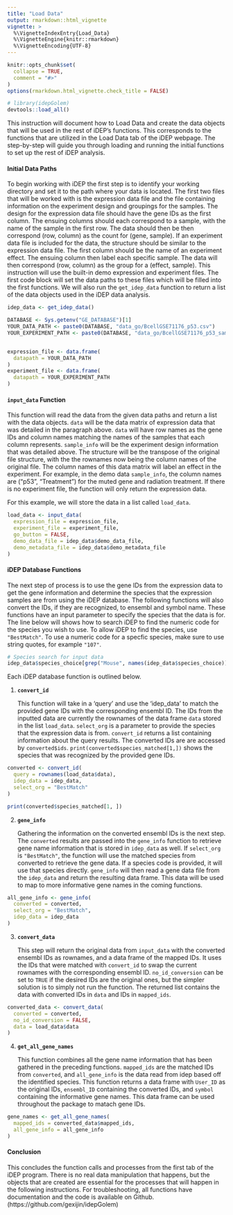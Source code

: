 ```yaml
---
title: "Load Data"
output: rmarkdown::html_vignette
vignette: >
  %\VignetteIndexEntry{Load_Data}
  %\VignetteEngine{knitr::rmarkdown}
  %\VignetteEncoding{UTF-8}
---
```


```r
knitr::opts_chunk$set(
  collapse = TRUE,
  comment = "#>"
)
options(rmarkdown.html_vignette.check_title = FALSE)
```

```r
# library(idepGolem)
devtools::load_all()
```

This instruction will document how to Load Data and create the data objects that will be used in the rest of iDEP's functions. This corresponds to the functions that are utilized in the Load Data tab of the iDEP webpage. The step-by-step will guide you through loading and running the initial functions to set up the rest of iDEP analysis.

#### Initial Data Paths

To begin working with iDEP the first step is to identify your working directory
and set it to the path where your data is located. The first two files that will
be worked with is the expression data file and the file containing information
on the experiment design and groupings for the samples. The design for the
expression data file should have the gene IDs as the first column. The ensuing
columns should each correspond to a sample, with the name of the sample in the
first row. The data should then be then correspond (row, column) as the count
for (gene, sample). If an experiment data file is included for the data, the
structure should be similar to the expression data file. The first column should
be the name of an experiment effect. The ensuing column then label each specific
sample. The data will then correspond (row, column) as the group for a
(effect, sample). This instruction will use the built-in demo expression and
experiment files. The first code block will set the data paths to these files
which will be filled into the first functions. We will also run the 
`get_idep_data` function to return a list of the data objects used in the iDEP
data analysis.

```r
idep_data <- get_idep_data()

DATABASE <- Sys.getenv("GE_DATABASE")[1]
YOUR_DATA_PATH <- paste0(DATABASE, "data_go/BcellGSE71176_p53.csv")
YOUR_EXPERIMENT_PATH <- paste0(DATABASE, "data_go/BcellGSE71176_p53_sampleInfo.csv")


expression_file <- data.frame(
  datapath = YOUR_DATA_PATH
)
experiment_file <- data.frame(
  datapath = YOUR_EXPERIMENT_PATH
)
```

#### **`input_data`** Function

This function will read the data from the given data paths and return a list
with the data objects. `data` will be the data matrix of expression data that
was detailed in the paragraph above. `data` will have row names as the gene IDs and column names matching the names of the samples that each column represents. `sample_info` will be the experiment design information that was detailed above. The structure will be the transpose of the original file structure, with the the rownames now being the column names of the original file. The column names of this data matrix will label an effect in the experiment. For example, in the demo data `sample_info`, the column names are ("p53", "Treatment") for the muted gene and radiation treatment. If there is no experiment file, the function will only return the expression data.

For this example, we will store the data in a list called `load_data`.

```r
load_data <- input_data(
  expression_file = expression_file,
  experiment_file = experiment_file,
  go_button = FALSE,
  demo_data_file = idep_data$demo_data_file,
  demo_metadata_file = idep_data$demo_metadata_file
)
```

#### iDEP Database Functions

The next step of process is to use the gene IDs from the expression data to get
the gene information and determine the species that the expression samples are
from using the iDEP database. The following functions will also convert the IDs,
if they are recognized, to ensembl and symbol name. These functions have an
input parameter to specify the species that the data is for. The line below will
shows how to search iDEP to find the numeric code for the species you wish to
use. To allow iDEP to find the species, use `"BestMatch"`. To use a numeric code
for a specfic species, make sure to use string quotes, for example `"107"`.

```r
# Species search for input data
idep_data$species_choice[grep("Mouse", names(idep_data$species_choice))]
```

Each iDEP database function is outlined below.

1. **`convert_id`**

    This function will take in a 'query' and use the 'idep_data' to match the 
    provided gene IDs with the corresponding ensembl ID. The IDs from the
    inputted data are currently the rownames of the data frame `data` stored in the list `load_data`. `select_org` is a parameter to provide the species
    that the expression data is from. `convert_id` returns a list containing
    information about the query results. The converted IDs are are accessed by `converted$ids`. `print(converted$species_matched[1,])` shows the species
    that was recognized by the provided gene IDs.
    
```r
converted <- convert_id(
  query = rownames(load_data$data),
  idep_data = idep_data,
  select_org = "BestMatch"
)

print(converted$species_matched[1, ])
```
    

2. **`gene_info`**

    Gathering the information on the converted ensembl IDs is the next step. 
    The `converted` results are passed into the `gene_info` function to retrieve
    gene name information that is stored in `idep_data` as well. If `select_org`
    is `"BestMatch"`, the function will use the matched species from converted
    to retrieve the gene data. If a species code is provided, it will use that
    species directly. `gene_info` will then read a gene data file from the
    `idep_data` and return the resulting data frame. This data will be used to
    map to more informative gene names in the coming functions.
    
```r
all_gene_info <- gene_info(
  converted = converted,
  select_org = "BestMatch",
  idep_data = idep_data
)
```
    
    
3. **`convert_data`**

    This step will return the original data from `input_data` with the converted
    ensembl IDs as rownames, and a data frame of the mapped IDs. It uses the IDs
    that were matched with `convert_id` to swap the current rownames with the 
    corresponding ensembl ID. `no_id_conversion` can be set to `TRUE` if the 
    desired IDs are the original ones, but the simpler solution is to simply not
    run the function. The returned list contains the data with converted IDs in 
    `data` and IDs in `mapped_ids`.
    
```r
converted_data <- convert_data(
  converted = converted,
  no_id_conversion = FALSE,
  data = load_data$data
)
```


4. **`get_all_gene_names`**

    This function combines all the gene name information that has been gathered
    in the preceding functions. `mapped_ids` are the matched IDs from 
    `converted`, and `all_gene_info` is the data read from idep based off the
    identified species. This function returns a data frame with `User_ID` as the
    original IDs, `ensembl_ID` containing the converted IDs, and `symbol`
    containing the informative gene names. This data frame can be used
    throughout the package to matach gene IDs.
    
```r
gene_names <- get_all_gene_names(
  mapped_ids = converted_data$mapped_ids,
  all_gene_info = all_gene_info
)
```

#### Conclusion

This concludes the function calls and processes from the first tab of the iDEP
program. There is no real data manipulation that happens, but the objects that
are created are essential for the processes that will happen in the following
instructions. For troubleshooting, all functions have documentation and the code
is available on Github. (https://github.com/gexijin/idepGolem)